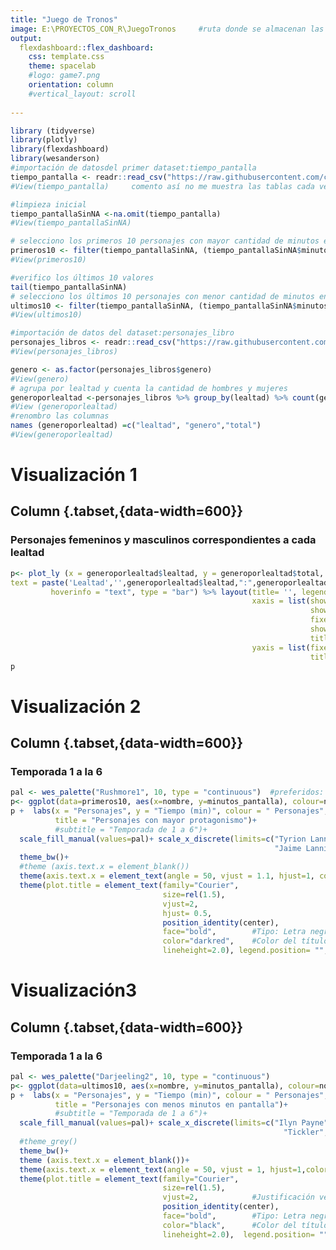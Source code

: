 ---
title: "Juego de Tronos"  
image: E:\PROYECTOS_CON_R\JuegoTronos     #ruta donde se almacenan las imagenes
output: 
  flexdashboard::flex_dashboard:
    css: template.css
    theme: spacelab
    #logo: game7.png
    orientation: column
    #vertical_layout: scroll
  
---

```{r setup, include=FALSE}
library (tidyverse)
library(plotly)
library(flexdashboard)
library(wesanderson)
#importación de datosdel primer dataset:tiempo_pantalla
tiempo_pantalla <- readr::read_csv("https://raw.githubusercontent.com/cienciadedatos/datos-de-miercoles/master/datos/2019/2019-04-17/tiempo_pantalla.csv")
#View(tiempo_pantalla)     comento así no me muestra las tablas cada vez que ejecuto  

#limpieza inicial
tiempo_pantallaSinNA <-na.omit(tiempo_pantalla)
#View(tiempo_pantallaSinNA)

# selecciono los primeros 10 personajes con mayor cantidad de minutos en pantalla para la segunda visualización
primeros10 <- filter(tiempo_pantallaSinNA, (tiempo_pantallaSinNA$minutos_pantalla>103))
#View(primeros10)

#verifico los últimos 10 valores
tail(tiempo_pantallaSinNA)
# selecciono los últimos 10 personajes con menor cantidad de minutos en pantalla para la tercera visualización
ultimos10 <- filter(tiempo_pantallaSinNA, (tiempo_pantallaSinNA$minutos_pantalla<2.30))
#View(ultimos10)

#importación de datos del dataset:personajes_libro
personajes_libros <- readr::read_csv("https://raw.githubusercontent.com/cienciadedatos/datos-de-miercoles/master/datos/2019/2019-04-17/personajes_libro.csv")
#View(personajes_libros)

genero <- as.factor(personajes_libros$genero)
#View(genero)
# agrupa por lealtad y cuenta la cantidad de hombres y mujeres
generoporlealtad <-personajes_libros %>% group_by(lealtad) %>% count(genero)                 
#View (generoporlealtad)
#renombro las columnas
names (generoporlealtad) =c("lealtad", "genero","total")
#View(generoporlealtad)
```


Visualización 1
=====================================  
Column {.tabset,{data-width=600}}
-------------------------------------
### Personajes femeninos y masculinos correspondientes a cada lealtad
```{r}
p<- plot_ly (x = generoporlealtad$lealtad, y = generoporlealtad$total, color = generoporlealtad$genero,
text = paste('Lealtad','',generoporlealtad$lealtad,":",generoporlealtad$total), 
         hoverinfo = "text", type = "bar") %>% layout(title= '', legend.text= 'Personaje',
                                                      xaxis = list(showline = F, 
                                                                   showticklabels = F, 
                                                                   fixedrange = T,
                                                                   showlegend =TRUE,
                                                                   title = "Lealtad"),
                                                      yaxis = list(fixedrange = T, 
                                                                   title = ""))
p

```

Visualización 2
=====================================  
Column {.tabset,{data-width=600}}
-------------------------------------
### Temporada 1 a la 6

```{r, height=2}

pal <- wes_palette("Rushmore1", 10, type = "continuous")  #preferidos: Rushmore1,GrandBudapest1, Darjeeling2
p<- ggplot(data=primeros10, aes(x=nombre, y=minutos_pantalla), colour=nombre) + geom_col(aes(fill=nombre))
p +  labs(x = "Personajes", y = "Tiempo (min)", colour = " Personajes", 
          title = "Personajes con mayor protagonismo")+
          #subtitle = "Temporada de 1 a 6")+
  scale_fill_manual(values=pal)+ scale_x_discrete(limits=c("Tyrion Lannister","Jon Nieve","Daenerys Targaryen", "Cersei Lannister", "Sansa Stark", "Arya Stark",
                                                           "Jaime Lannister","Theon Greyjoy", "Samwell Tarly", "Jorah Mormont"))+
  theme_bw()+
  #theme (axis.text.x = element_blank())
  theme(axis.text.x = element_text(angle = 50, vjust = 1.1, hjust=1, color="black"))+ #color="darkgrey
  theme(plot.title = element_text(family="Courier",
                                  size=rel(1.5),        
                                  vjust=2, 
                                  hjust= 0.5,  
                                  position_identity(center),   
                                  face="bold",        #Tipo: Letra negra, otras posibilidades son "plain", "italic", "bold" y "bold.itali
                                  color="darkred",    #Color del título: maroon, lightblue, lightblue,darkblue, darkorange, black.
                                  lineheight=2.0), legend.position= "", legend.text = element_blank())
```

Visualización3
=====================================  
Column {.tabset,{data-width=600}}
-------------------------------------
### Temporada 1 a la 6

```{r, height=2}
pal <- wes_palette("Darjeeling2", 10, type = "continuous")
p<- ggplot(data=ultimos10, aes(x=nombre, y=minutos_pantalla), colour=nombre) + geom_col(aes(fill=nombre))
p +  labs(x = "Personajes", y = "Tiempo (min)", colour = " Personajes", 
          title = "Personajes con menos minutos en pantalla")+
          #subtitle = "Temporada de 1 a 6")+ 
  scale_fill_manual(values=pal)+ scale_x_discrete(limits=c("Ilyn Payne","Ternesio Terys","Quaithe", "Hugh of the Vale", "Rorge",
                                                             "Tickler", "Mhaegen","Biter", "Lhara", "Tobho Mott"))+
  #theme_grey()
  theme_bw()+
  theme (axis.text.x = element_blank())+
  theme(axis.text.x = element_text(angle = 50, vjust = 1, hjust=1,color="black"))+  
  theme(plot.title = element_text(family="Courier",
                                  size=rel(1.5),        
                                  vjust=2,            #Justificación vertical, determina la separación del gráfico
                                  position_identity(center),   
                                  face="bold",        #Tipo: Letra negra, otras posibilidades son "plain", "italic", "bold" y "bold.itali
                                  color="black",      #Color del título: maroon, lightblue, lightblue,darkblue, darkorange, black.
                                  lineheight=2.0),  legend.position= "", legend.text = element_blank())

```



